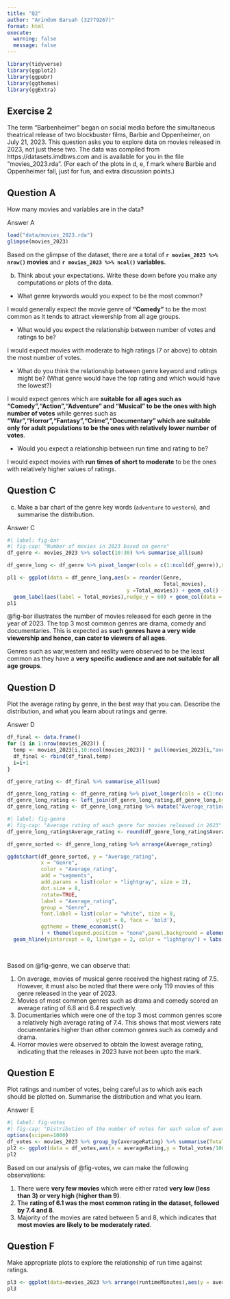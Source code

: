 ```yaml
---
title: "Q2"
author: "Arindom Baruah (32779267)"
format: html
execute: 
  warning: false
  message: false
---
```


```r
library(tidyverse)
library(ggplot2)
library(ggpubr)
library(ggthemes)
library(ggExtra)
```


## Exercise 2

The term "Barbenheimer" began on social media before the simultaneous theatrical release of two blockbuster films, Barbie and Oppenheimer, on July 21, 2023. This question asks you to explore data on movies released in 2023, not just these two. The data was compiled from https://datasets.imdbws.com and is available for you in the file "movies_2023.rda". (For each of the plots in d, e, f mark where Barbie and Oppenheimer fall, just for fun, and extra discussion points.)


:::{.callout-note}
# Question A
How many movies and variables are in the data?
:::

Answer A

```r
load("data/movies_2023.rda")
glimpse(movies_2023)
```
Based on the glimpse of the dataset, there are a total of __`r movies_2023 %>% nrow()` movies__ and __`r movies_2023 %>% ncol()` variables.__

b. Think about your expectations. Write these down before you make any computations or plots of the data.
- What genre keywords would you expect to be the most common? 

<div class="alert alert-block alert-warning">

I would generally expect the movie genre of __"Comedy"__ to be the most common as it tends to attract viewership from all age groups.

</div>
- What would you expect the relationship between number of votes and ratings to be? 

<div class="alert alert-block alert-warning">
I would expect movies with moderate to high ratings (7 or above) to obtain the most number of votes.
</div>
- What do you think the relationship between genre keyword and ratings might be? (What genre would have the top rating and which would have the lowest?)

<div class="alert alert-block alert-warning">
I would expect genres which are __suitable for all ages such as "Comedy","Action","Adventure" and "Musical" to be the ones with high number of votes__ while genres such as __"War","Horror","Fantasy","Crime","Documentary" which are suitable only for adult populations to be the ones with relatively lower number of votes__.
</div>

- Would you expect a relationship between run time and rating to be?

<div class="alert alert-block alert-warning">
I would expect movies with __run times of short to moderate__ to be the ones with relatively higher values of ratings.
</div>

:::{.callout-note}
# Question C
c. Make a bar chart of the genre key words (`adventure` to `western`), and summarise the distribution.
:::

Answer C
```r
#| label: fig-bar
#| fig-cap: "Number of movies in 2023 based on genre"
df_genre <- movies_2023 %>% select(10:30) %>% summarise_all(sum)

df_genre_long <- df_genre %>% pivot_longer(cols = c(1:ncol(df_genre)),names_to = "Genre",values_to = "Total_movies")

pl1 <- ggplot(data = df_genre_long,aes(x = reorder(Genre,
                                                   Total_movies),
                                       y =Total_movies)) + geom_col() + coord_flip() + 
  geom_label(aes(label = Total_movies),nudge_y = 60) + geom_col(data = ~filter(.x, Genre == "drama"),fill='darkred') + theme_classic() + labs(x = "Movie genre",y = "Total number of movies") + labs(caption = "Source: IMDB")
pl1
```
<div class="alert alert-block alert-warning">
@fig-bar illustrates the number of movies released for each genre in the year of 2023. The top 3 most common genres are drama, comedy and documentaries. This is expected as __such genres have a very wide viewership and hence, can cater to viewers of all ages__.

Genres such as war,western and reality were observed to be the least common as they have a __very specific audience and are not suitable for all age groups__.
</div>
:::{.callout-note}
# Question D
Plot the average rating by genre, in the best way that you can. Describe the distribution, and what you learn about ratings and genre.
:::
Answer D

```r
df_final <- data.frame()
for (i in 1:nrow(movies_2023)) {
  temp <- movies_2023[i,10:ncol(movies_2023)] * pull(movies_2023[i,"averageRating"])
  df_final <- rbind(df_final,temp)
  i=i+1
}


```


```r
df_genre_rating <- df_final %>% summarise_all(sum)

df_genre_long_rating <- df_genre_rating %>% pivot_longer(cols = c(1:ncol(df_genre_rating)),names_to = "Genre",values_to = "Total_Average_rating")
df_genre_long_rating <- left_join(df_genre_long_rating,df_genre_long,by="Genre")
df_genre_long_rating <- df_genre_long_rating %>% mutate("Average_rating" = Total_Average_rating/Total_movies) 
```


```r
#| label: fig-genre
#| fig-cap: "Average rating of each genre for movies released in 2023"
df_genre_long_rating$Average_rating <- round(df_genre_long_rating$Average_rating,1)

df_genre_sorted <- df_genre_long_rating %>% arrange(Average_rating)

ggdotchart(df_genre_sorted, y = "Average_rating", 
           x = "Genre",
           color = "Average_rating",                       
           add = "segments",
           add.params = list(color = "lightgray", size = 2),                             
           dot.size = 8,
           rotate=TRUE,
           label = "Average_rating",
           group = "Genre",                                
           font.label = list(color = "white", size = 8, 
                             vjust = 0, face = 'bold'),               
           ggtheme = theme_economist()                        
           ) + theme(legend.position = "none",panel.background = element_rect(fill = 'cornsilk'),axis.text = element_text(face = "bold")) +
  geom_hline(yintercept = 0, linetype = 2, color = "lightgray") + labs(y = "Average rating of each genre", 
                                                                       x= "Movie Genre",
                                                                       caption = "Source: IMDB") + ggtitle("Average rating of each genre for movies released in 2023") 
```

<div class="alert alert-block alert-warning">
Based on @fig-genre, we can observe that:

1. On average, movies of musical genre received the highest rating of 7.5. However, it must also be noted that there were only 119 movies of this genre released in the year of 2023.
2. Movies of most common genres such as drama and comedy scored an average rating of 6.8 and 6.4 respectively.
3. Documentaries which were one of the top 3 most common genres score a relatively high average rating of 7.4. This shows that most viewers rate documentaries higher than other common genres such as comedy and drama.
4. Horror movies were observed to obtain the lowest average rating, indicating that the releases in 2023 have not been upto the mark.
</div>

:::{.callout-note}
# Question E
Plot ratings and number of votes, being careful as to which axis each should be plotted on. Summarise the distribution and what you learn.
:::
Answer E

```r
#| label: fig-votes
#| fig-cap: "Distribution of the number of votes for each value of average rating received"
options(scipen=1000)
df_votes <- movies_2023 %>% group_by(averageRating) %>% summarise(Total_votes = sum(numVotes))
pl2 <- ggplot(data = df_votes,aes(x = averageRating,y = Total_votes/1000)) + geom_col(aes(fill=averageRating)) + theme_classic()+ scale_x_continuous(breaks = c(1:10)) + labs(x = "Average rating",y = "Total number of votes (in 1000s)",caption = "Source: IMDB") + theme(legend.position = 'none') 
pl2
```
<div class="alert alert-block alert-warning">

Based on our analysis of @fig-votes, we can make the following observations:

1. There were __very few movies__ which were either rated __very low (less than 3) or very high (higher than 9)__.
2. The __rating of 6.1 was the most common rating in the dataset, followed by 7.4 and 8__.
3. Majority of the movies are rated between 5 and 8, which indicates that __most movies are likely to be moderately rated__.

</div>



:::{.callout-note}
# Question F
Make appropriate plots to explore the relationship of run time against ratings. 
:::

```r


pl3 <- ggplot(data=movies_2023 %>% arrange(runtimeMinutes),aes(y = averageRating,x = runtimeMinutes)) + geom_hex() + theme(axis.text.x = element_text(size = 3))
pl3
```

